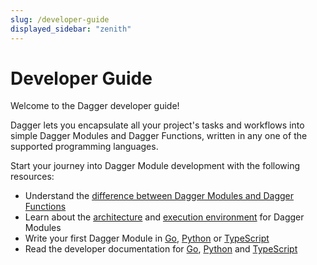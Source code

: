 ```yaml
---
slug: /developer-guide
displayed_sidebar: "zenith"
---
```



# Developer Guide


Welcome to the Dagger developer guide!

Dagger lets you encapsulate all your project's tasks and workflows into simple Dagger Modules and Dagger Functions, written in any one of the supported programming languages.

Start your journey into Dagger Module development with the following resources:

- Understand the [difference between Dagger Modules and Dagger Functions](./overview/382910-modules-vs-functions.mdx)
- Learn about the [architecture](./overview/482011-architecture.mdx) and [execution environment](./overview/942201-execution-environment.mdx) for Dagger Modules
- Write your first Dagger Module in [Go](./go/525021-first-module.mdx), [Python](./python/419481-first-module.mdx) or [TypeScript](./typescript/506316-first-module.mdx)
- Read the developer documentation for [Go](./go/index.mdx), [Python](./python/index.mdx) and [TypeScript](./typescript/index.mdx)
